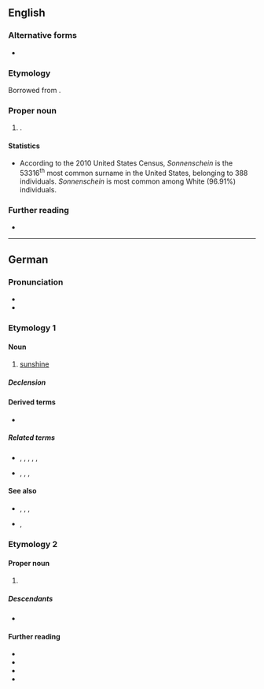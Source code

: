 ==English==

===Alternative forms===
* {{alter|en|Sonnenshine}}

===Etymology===
Borrowed from {{bor|en|de|Sonnenschein}}.

===Proper noun===
{{en-proper noun|s}}

# {{surname|en|from=German}}.

====Statistics====
* According to the 2010 United States Census, ''Sonnenschein'' is the 53316<sup>th</sup> most common surname in the United States, belonging to 388 individuals. ''Sonnenschein'' is most common among White (96.91%) individuals.

===Further reading===
* {{R:en:DAFN}}

----

==German==

===Pronunciation===
* {{IPA|de|/ˈzɔnənʃaɪ̯n/}}
* {{audio|de|De-Sonnenschein.ogg|Audio}}

===Etymology 1===
{{af|de|Sonne|t1=sun|-n-|Schein|t3=shine}}

====Noun====
{{de-noun|m,(e)s.sg}}

# [[sunshine]]
#: {{ant|de|Mondschein}}

=====Declension=====
{{de-ndecl|m,(e)s.sg}}

====Derived terms====
* {{l|de|Abendsonnenschein}}

=====Related terms=====
* {{l|de|Sonnenbrille}}, {{l|de|Sonnenfinsternis}}, {{l|de|Sonnenlicht}}, {{l|de|Sonnenschutz}}, {{l|de|Sonnenschirm}}, {{l|de|Sonnenstrahl}}
* {{l|de|Heiligenschein}}, {{l|de|Lichtschein}}, {{l|de|Scheinwerfer}}, {{l|de|Scheinheiliger}}

====See also====
* {{l|de|Tageslicht}}, {{l|de|Morgenrot}}, {{l|de|Abendrot}}, {{l|de|Mondlicht}}
* {{l|de|Krankenschein}}, {{l|de|Lieferschein}}

{{c|de|Weather}}

===Etymology 2===
{{rfe|de}}

====Proper noun====
{{de-proper noun|surname}}

# {{surname|de}}

=====Descendants=====
{{top2}}
* {{desc|en|Sonnenschein|Sonnenshine}}
{{mid2}}
{{bottom}}

====Further reading====
* {{R:DWDS}}
* {{R:UniLeipzig}}
* {{R:Duden}}
* {{pedia|lang=de}}